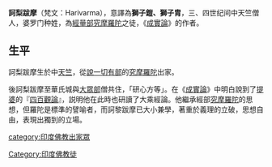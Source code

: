 {{unreferenced|time=2011-09-17T13:14:18+00:00}}
'''訶梨跋摩'''（梵文：Harivarma），意譯為'''獅子鎧、獅子胄'''，三、四世纪间中天竺僧人，婆罗门种姓，為[[經量部|經量部]][[究摩羅陀|究摩羅陀]]之徒，《[[成實論|成實論]]》的作者。
==生平==
訶梨跋摩生於中[[天竺|天竺]]，從[[說一切有部|說一切有部]]的[[究摩羅陀|究摩羅陀]]出家。

後訶梨跋摩至華氏城與[[大眾部|大眾部]]僧共住，「研心方等」。在《[[成實論|成實論]]》中明白說到了[[提婆|提婆]]的『[[四百觀論|四百觀論]]』，説明他在此時也研讀了大乘經論。他繼承經部[[究摩羅陀|究摩羅陀]]的思想，但羅陀是標準的譬喻者，而訶黎跋摩已大小兼學，著重於義理的立破，思想自由，表現出獨到的立場。

{{DEFAULTSORT:Harivarma}}
[[Category:印度佛教徒|Category:印度佛教徒]]
[[category:印度佛教出家眾|category:印度佛教出家眾]]